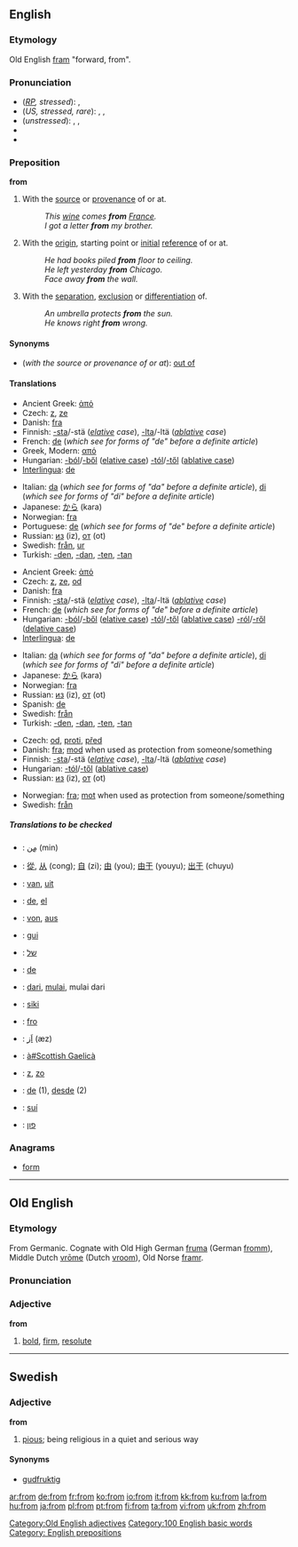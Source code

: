 ==English==

{{rank|which|have|or|27|from|this|but|all}}

===Etymology===
Old English [[fram]] "forward, from".

===Pronunciation===
*(''[[RP]], stressed''): {{IPA|/frɒm/}}, {{SAMPA|/frQm/}}
*(''US, stressed, rare''): {{AHD|främ}}, {{IPA|/frɑm/}}, {{SAMPA|/frAm/}}
*(''unstressed''): {{AHD|frəm}}, {{IPA|/frəm/}}, {{SAMPA|/fr@m/}}
*{{audio|en-us-from.ogg|Audio (US)}}
*{{rhymes|ɒm}}

===Preposition===
'''from'''

#With the [[source]] or [[provenance]] of or at.
#:''This [[wine]] comes '''from''' [[France]].''
#:''I got a letter '''from''' my brother.''
#With the [[origin]], starting point or [[initial]] [[reference]] of or at.
#:''He had books piled '''from''' floor to ceiling.''
#:''He left yesterday '''from''' Chicago.''
#:''Face away '''from''' the wall.''
#With the [[separation]], [[exclusion]] or [[differentiation]] of.
#:''An umbrella protects '''from''' the sun.''
#:''He knows right '''from''' wrong.''

====Synonyms====
*(''with the source or provenance of or at''): [[out of]]

====Translations====

{{trans-top|with the source or provenance of or at}}
*Ancient Greek: [[ἀπό]]
*Czech: [[z]], [[ze]]
*Danish: [[fra]]
*Finnish: [[-sta#Finnish|-sta]]/-stä (''[[elative]] case''), [[-lta#Finnish|-lta]]/-ltä (''[[ablative]] case'')
*French: [[de#French|de]] (''which see for forms of "de" before a definite article'')
*Greek, Modern: [[από]]
*Hungarian: [[-ból]]/[[-ből]] ([[elative case]]) [[-tól]]/[[-től]] ([[ablative case]])
*[[Interlingua]]: [[de]]
{{trans-mid}}
*Italian: [[da#Italian|da]] (''which see for forms of "da" before a definite article''), [[di#Italian|di]] (''which see for forms of "di" before a definite article'')
*Japanese: [[から]] (kara)
*Norwegian: [[fra]]
*Portuguese: [[de#Portuguese|de]] (''which see for forms of "de" before a definite article'')
*Russian: [[из]] (iz), [[от]] (ot)
*Swedish: [[från]], [[ur]]
*Turkish: [[-den]], [[-dan]], [[-ten]], [[-tan]]
{{trans-bottom}}

{{trans-top|with the origin, starting point or initial reference of or at}}
*Ancient Greek: [[ἀπό]]
*Czech: [[z]], [[ze]], [[od]]
*Danish: [[fra]]
*Finnish: [[-sta#Finnish|-sta]]/-stä (''[[elative]] case''), [[-lta#Finnish|-lta]]/-ltä (''[[ablative]] case'')
*French: [[de#French|de]] (''which see for forms of "de" before a definite article'')
*Hungarian: [[-ból]]/[[-ből]] ([[elative case]]) [[-tól]]/[[-től]] ([[ablative case]]) [[-ról]]/[[-ről]] ([[delative case]])
*[[Interlingua]]: [[de]]
{{trans-mid}}
*Italian: [[da#Italian|da]] (''which see for forms of "da" before a definite article''), [[di#Italian|di]] (''which see for forms of "di" before a definite article'')
*Japanese: [[から]] (kara)
*Norwegian: [[fra]]
*Russian: [[из]] (iz), [[от]] (ot)
*Spanish: [[de#Spanish|de]]
*Swedish: [[från]]
*Turkish: [[-den]], [[-dan]], [[-ten]], [[-tan]]
{{trans-bottom}}

{{trans-top|with the separation, exclusion or differentiation of}}
*Czech: [[od]], [[proti]], [[před]]
*Danish: [[fra]]; [[mod]] when used as protection from someone/something
*Finnish: [[-sta#Finnish|-sta]]/-stä (''[[elative]] case''), [[-lta#Finnish|-lta]]/-ltä (''[[ablative]] case'')
*Hungarian: [[-tól]]/[[-től]] ([[ablative case]])
*Russian: [[из]] (iz), [[от]] (ot)
{{trans-mid}}
*Norwegian: [[fra]]; [[mot]] when used as protection from someone/something
*Swedish: [[från]]
{{trans-bottom}}

=====Translations to be checked=====
<!--Remove this section once all of the translations below have been moved into the tables above.-->
{{checktrans}}
{{trans-top|Translations to check}}
*{{ttbc|Arabic}}: [[من|مِن]] (min)
*{{ttbc|Chinese}}: [[從]], [[从]] (cong); [[自]] (zi); [[由]] (you); [[由于]] (youyu); [[出于]] (chuyu) <!--the traditional of 于 is 於?-->
*{{ttbc|Dutch}}: [[van]], [[uit]]
*{{ttbc|Esperanto}}: [[de]], [[el]]
*{{ttbc|German}}: [[von]], [[aus]]
*{{ttbc|Guaraní}}: [[gui]]
*{{ttbc|Hebrew}}: [[של]] 
*{{ttbc|Ido}}: [[de#Ido|de]]
*{{ttbc|Indonesian}}: [[dari]], [[mulai]], mulai dari
*{{ttbc|Kuna}}: [[siki]]
*{{ttbc|Novial}}: [[fro]]
*{{ttbc|Persian}}: [[اَز]] (æz)
*{{ttbc|Scottish Gaelic}}: [[à#Scottish Gaelicà]]
*{{ttbc|Slovak}}: [[z#Slovak|z]], [[zo#Slovak|zo]]
*{{ttbc|Spanish}}: [[de#Spanish|de]] (1), [[desde]] (2)
*{{ttbc|Tupinambá}}: [[suí]]
*{{ttbc|Yiddish}}: [[פון]]
{{trans-bottom}}

===Anagrams===
*[[form]]

----

==Old English==
===Etymology===
From Germanic.  Cognate with Old High German [[fruma]] (German [[fromm]]), Middle Dutch [[vrome|vrōme]] (Dutch [[vroom]]), Old Norse [[framr]].

===Pronunciation===
{{IPA|/from/}}

===Adjective===
'''from'''
# [[bold]], [[firm]], [[resolute]]

[[Category:Old English adjectives]]

----

==Swedish==

===Adjective===
{{sv-adj-reg|3=fromm}}
'''from'''

#[[pious]]; being religious in a quiet and serious way

====Synonyms====
*[[gudfruktig]]

[[Category:100 English basic words]]
[[Category: English prepositions]]

[[ar:from]]
[[de:from]]
[[fr:from]]
[[ko:from]]
[[io:from]]
[[it:from]]
[[kk:from]]
[[ku:from]]
[[la:from]]
[[hu:from]]
[[ja:from]]
[[pl:from]]
[[pt:from]]
[[fi:from]]
[[ta:from]]
[[vi:from]]
[[uk:from]]
[[zh:from]]